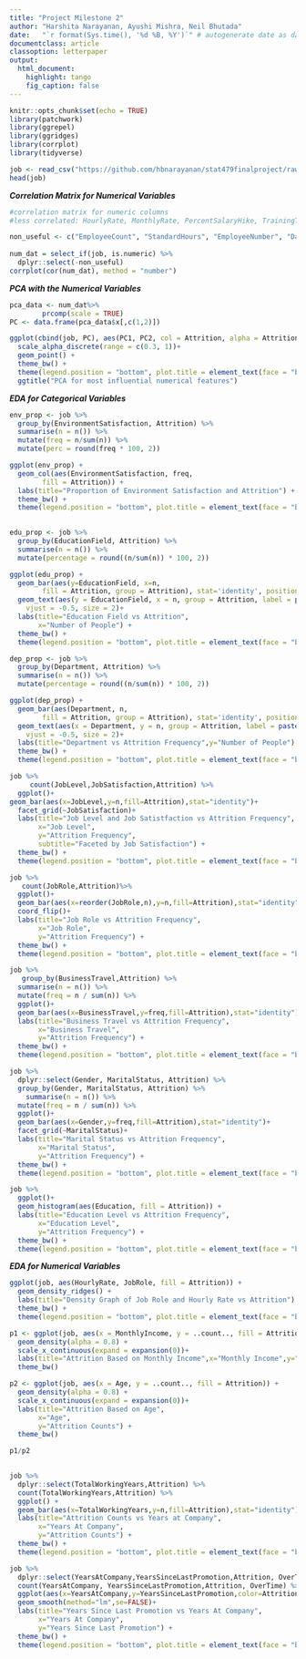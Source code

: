 ```yaml
---
title: "Project Milestone 2"
author: "Harshita Narayanan, Ayushi Mishra, Neil Bhutada"
date:   "`r format(Sys.time(), '%d %B, %Y')`" # autogenerate date as date of last knit
documentclass: article
classoption: letterpaper
output:
  html_document:
    highlight: tango
    fig_caption: false
---
```


```r
knitr::opts_chunk$set(echo = TRUE)
library(patchwork)
library(ggrepel)
library(ggridges)
library(corrplot)
library(tidyverse)
```



```r
job <- read_csv("https://github.com/hbnarayanan/stat479finalproject/raw/main/hr_analytics.csv")
head(job)
```

***Correlation Matrix for Numerical Variables***

```r
#correlation matrix for numeric columns
#less correlated: HourlyRate, MonthlyRate, PercentSalaryHike, TrainingTimesLastYear, NumCompaniesWorked

non_useful <- c("EmployeeCount", "StandardHours", "EmployeeNumber", "DailyRate", "DistanceFromHome", "Education", "JobInvolvement", "JobSatisfaction", "JobSatisfaction", "PerformanceRating", "EnvironmentSatisfaction", "JobLevel", "RelationshipSatisfaction", "StockOptionLevel", "WorkLifeBalance", "HourlyRate", "MonthlyRate", "PercentSalaryHike", "TrainingTimesLastYear", "NumCompaniesWorked")
  
num_dat = select_if(job, is.numeric) %>% 
  dplyr::select(-non_useful)
corrplot(cor(num_dat), method = "number")
```

***PCA with the Numerical Variables***

```r
pca_data <- num_dat%>%
        prcomp(scale = TRUE)
PC <- data.frame(pca_data$x[,c(1,2)])
```


```r
ggplot(cbind(job, PC), aes(PC1, PC2, col = Attrition, alpha = Attrition))+
  scale_alpha_discrete(range = c(0.3, 1))+
  geom_point() + 
  theme_bw() +
  theme(legend.position = "bottom", plot.title = element_text(face = "bold", hjust = 0.5)) +
  ggtitle("PCA for most influential numerical features")
```

***EDA for Categorical Variables***

```r
env_prop <- job %>%
  group_by(EnvironmentSatisfaction, Attrition) %>%
  summarise(n = n()) %>%
  mutate(freq = n/sum(n)) %>%
  mutate(perc = round(freq * 100, 2))

ggplot(env_prop) +
  geom_col(aes(EnvironmentSatisfaction, freq, 
        fill = Attrition)) +
  labs(title="Proportion of Environment Satisfaction and Attrition") +
  theme_bw() +
  theme(legend.position = "bottom", plot.title = element_text(face = "bold", hjust = 0.5)) 
  
```


```r
edu_prop <- job %>%
  group_by(EducationField, Attrition) %>%
  summarise(n = n()) %>%
  mutate(percentage = round((n/sum(n)) * 100, 2))

ggplot(edu_prop) +
  geom_bar(aes(y=EducationField, x=n, 
        fill = Attrition, group = Attrition), stat='identity', position = 'dodge') + 
  geom_text(aes(y = EducationField, x = n, group = Attrition, label = paste0(percentage, "%")), position = position_dodge(width = 1),
    vjust = -0.5, size = 2)+
  labs(title="Education Field vs Attrition",
       x="Number of People") +
  theme_bw() +
  theme(legend.position = "bottom", plot.title = element_text(face = "bold", hjust = 0.5)) 
```


```r
dep_prop <- job %>%
  group_by(Department, Attrition) %>%
  summarise(n = n()) %>%
  mutate(percentage = round((n/sum(n)) * 100, 2))

ggplot(dep_prop) +
  geom_bar(aes(Department, n, 
        fill = Attrition, group = Attrition), stat='identity', position = 'dodge') + 
  geom_text(aes(x = Department, y = n, group = Attrition, label = paste0(percentage, "%")), position = position_dodge(width = 1),
    vjust = -0.5, size = 2)+
  labs(title="Department vs Attrition Frequency",y="Number of People") +
  theme_bw() +
  theme(legend.position = "bottom", plot.title = element_text(face = "bold", hjust = 0.5)) 
```


```r
job %>%
     count(JobLevel,JobSatisfaction,Attrition) %>% 
  ggplot()+
geom_bar(aes(x=JobLevel,y=n,fill=Attrition),stat="identity")+
  facet_grid(~JobSatisfaction)+
  labs(title="Job Level and Job Satistfaction vs Attrition Frequency",
       x="Job Level",
       y="Attrition Frequency",
       subtitle="Faceted by Job Satisfaction") +
  theme_bw() +
  theme(legend.position = "bottom", plot.title = element_text(face = "bold")) 

```


```r
job %>% 
   count(JobRole,Attrition)%>% 
  ggplot()+
  geom_bar(aes(x=reorder(JobRole,n),y=n,fill=Attrition),stat="identity")+
  coord_flip()+
  labs(title="Job Role vs Attrition Frequency",
       x="Job Role",
       y="Attrition Frequency") +
  theme_bw() +
  theme(legend.position = "bottom", plot.title = element_text(face = "bold", hjust = 0.5)) 
```



```r
job %>% 
   group_by(BusinessTravel,Attrition) %>%
  summarise(n = n()) %>%
  mutate(freq = n / sum(n)) %>%  
  ggplot()+
  geom_bar(aes(x=BusinessTravel,y=freq,fill=Attrition),stat="identity")+
  labs(title="Business Travel vs Attrition Frequency",
       x="Business Travel",
       y="Attrition Frequency") +
  theme_bw() +
  theme(legend.position = "bottom", plot.title = element_text(face = "bold", hjust = 0.5)) 
```


```r
job %>% 
  dplyr::select(Gender, MaritalStatus, Attrition) %>% 
  group_by(Gender, MaritalStatus, Attrition) %>% 
    summarise(n = n()) %>%
  mutate(freq = n / sum(n)) %>%  
  ggplot()+
  geom_bar(aes(x=Gender,y=freq,fill=Attrition),stat="identity")+
  facet_grid(~MaritalStatus)+
  labs(title="Marital Status vs Attrition Frequency",
       x="Marital Status",
       y="Attrition Frequency") +
  theme_bw() +
  theme(legend.position = "bottom", plot.title = element_text(face = "bold", hjust = 0.5)) 
```


```r
job %>%
  ggplot()+
  geom_histogram(aes(Education, fill = Attrition)) +
  labs(title="Education Level vs Attrition Frequency",
       x="Education Level",
       y="Attrition Frequency") +
  theme_bw() +
  theme(legend.position = "bottom", plot.title = element_text(face = "bold", hjust = 0.5)) 
```

***EDA for Numerical Variables*** 

```r
ggplot(job, aes(HourlyRate, JobRole, fill = Attrition)) +
  geom_density_ridges() +
  labs(title="Density Graph of Job Role and Hourly Rate vs Attrition") +
  theme_bw() +
  theme(legend.position = "bottom", plot.title = element_text(face = "bold", hjust = 0.5)) 
```

```r
p1 <- ggplot(job, aes(x = MonthlyIncome, y = ..count.., fill = Attrition)) +
  geom_density(alpha = 0.8) +
  scale_x_continuous(expand = expansion(0))+
  labs(title="Attrition Based on Monthly Income",x="Monthly Income",y="Attrition Counts") +
  theme_bw() 

p2 <- ggplot(job, aes(x = Age, y = ..count.., fill = Attrition)) +
  geom_density(alpha = 0.8) +
  scale_x_continuous(expand = expansion(0))+
  labs(title="Attrition Based on Age",
       x="Age",
       y="Attrition Counts") +
  theme_bw() 

p1/p2
  
```


```r
job %>% 
  dplyr::select(TotalWorkingYears,Attrition) %>% 
  count(TotalWorkingYears,Attrition) %>% 
  ggplot() +
  geom_bar(aes(x=TotalWorkingYears,y=n,fill=Attrition),stat="identity")+
  labs(title="Attrition Counts vs Years at Company",
       x="Years At Company",
       y="Attrition Counts") +
  theme_bw() +
  theme(legend.position = "bottom", plot.title = element_text(face = "bold", hjust = 0.5)) 
```

```r
job %>% 
  dplyr::select(YearsAtCompany,YearsSinceLastPromotion,Attrition, OverTime) %>% 
  count(YearsAtCompany, YearsSinceLastPromotion,Attrition, OverTime) %>% 
  ggplot(aes(x=YearsAtCompany,y=YearsSinceLastPromotion,color=Attrition))+
  geom_smooth(method="lm",se=FALSE)+
  labs(title="Years Since Last Promotion vs Years At Company",
       x="Years At Company",
       y="Years Since Last Promotion") + 
  theme_bw() +
  theme(legend.position = "bottom", plot.title = element_text(face = "bold", hjust = 0.5)) 
 
```
